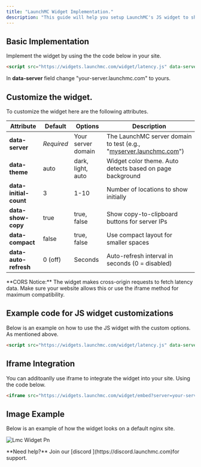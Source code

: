 ```yaml
---
title: "LaunchMC Widget Implementation."
description: "This guide will help you setup LaunchMC's JS widget to show latency and connection IP within your Web page."
---
```


## Basic Implementation

Implement the widget by using the the code below in your site.

```html
<script src="https://widgets.launchmc.com/widget/latency.js" data-server="your-server.launchmc.com"> </script>
```

In **data-server** field change "your-server.launchmc.com" to yours.

## Customize the widget.

To customize the widget here are the following attributes.

| **Attribute**          | **Default** | **Options**        | **Description**                                                                                    |
| ---------------------- | ----------- | ------------------ | -------------------------------------------------------------------------------------------------- |
| **data-server**        | _Required_  | Your server domain | The LaunchMC server domain to test (e.g., "[myserver.launchmc.com](http://myserver.launchmc.com)") |
| **data-theme**         | auto        | dark, light, auto  | Widget color theme. Auto detects based on page background                                          |
| **data-initial-count** | 3           | 1-10               | Number of locations to show initially                                                              |
| **data-show-copy**     | true        | true, false        | Show copy-to-clipboard buttons for server IPs                                                      |
| **data-compact**       | false       | true, false        | Use compact layout for smaller spaces                                                              |
| **data-auto-refresh**  | 0 (off)     | Seconds            | Auto-refresh interval in seconds (0 = disabled)                                                    |

<Note>
  **CORS Notice:** The widget makes cross-origin requests to fetch latency data. Make sure your website allows this or use the iframe method for maximum compatibility.
</Note>

## Example code for JS widget customizations

Below is an example on how to use the JS widget with the custom options. As mentioned above.

```html
<script src="https://widgets.launchmc.com/widget/latency.js" data-server="test.launchmc.com" data-theme="dark" data-initial-count="5" data-show-copy="true" data-compact="false" data-auto-refresh="300"> </script>
```

## Iframe Integration

You can additoanlly use iframe to integrate the widget into your site. Using the code below.

```html
<iframe src="https://widgets.launchmc.com/widget/embed?server=your-server.launchmc.com" width="100%" height="400" frameborder="0"> </iframe>
```

## Image Example

Below is an example of how the widget looks on a default nginx site.

![Lmc Widget Pn](/images/lmc_widget.png)

<Note>
  **Need help?** Join our [discord ](https://discord.launchmc.com)for support.
</Note>